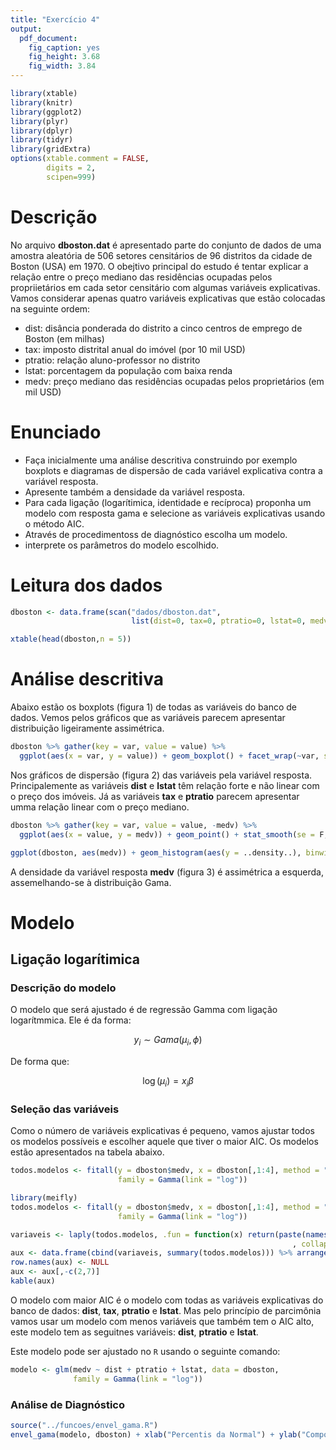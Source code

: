 ```yaml
---
title: "Exercício 4"
output:
  pdf_document:
    fig_caption: yes
    fig_height: 3.68
    fig_width: 3.84
---
```


```r
library(xtable)
library(knitr)
library(ggplot2)
library(plyr)
library(dplyr)
library(tidyr)
library(gridExtra)
options(xtable.comment = FALSE,
        digits = 2,
        scipen=999)
```

# Descrição

No arquivo __dboston.dat__ é apresentado parte do conjunto de dados de uma amostra aleatória de 506 setores censitários de 96 distritos da cidade de Boston (USA) em 1970. O obejtivo principal do estudo é tentar explicar a relação entre o preço mediano das residências ocupadas pelos propriietários em cada setor censitário com algumas variáveis explicativas. Vamos considerar apenas quatro variáveis explicativas que estão colocadas na seguinte ordem:

* dist: disância ponderada do distrito a cinco centros de emprego de Boston (em milhas)
* tax: imposto distrital anual do imóvel (por 10 mil USD)
* ptratio: relação aluno-professor no distrito
* lstat: porcentagem da população com baixa renda
* medv: preço mediano das residências ocupadas pelos proprietários (em mil USD)

# Enunciado

* Faça inicialmente uma análise descritiva construindo por exemplo boxplots e diagramas de dispersão de cada variável explicativa contra a variável resposta.
* Apresente também a densidade da variável resposta.
* Para cada ligação (logarítimica, identidade e recíproca) proponha um modelo com resposta gama e selecione as variáveis explicativas usando o método AIC.
* Através de procedimentoss de diagnóstico escolha um modelo.
* interprete os parâmetros do modelo escolhido.

# Leitura dos dados

```r
dboston <- data.frame(scan("dados/dboston.dat", 
                           list(dist=0, tax=0, ptratio=0, lstat=0, medv=0)))
```

```r
xtable(head(dboston,n = 5))
```

# Análise descritiva

Abaixo estão os boxplots (figura 1) de todas as variáveis do banco de dados. Vemos pelos gráficos que as variáveis parecem apresentar distribuição ligeiramente assimétrica.

```r
dboston %>% gather(key = var, value = value) %>%
  ggplot(aes(x = var, y = value)) + geom_boxplot() + facet_wrap(~var, scales = "free", ncol = 3) + xlab("Variável") + ylab("Valores")
```

Nos gráficos de dispersão (figura 2) das variáveis pela variável resposta. Principalemente as variáveis __dist__ e __lstat__ têm relação forte e não linear com o preço dos imóveis. Já as variáveis __tax__ e __ptratio__ parecem apresentar umma relação linear com o preço mediano.

```r
dboston %>% gather(key = var, value = value, -medv) %>%
  ggplot(aes(x = value, y = medv)) + geom_point() + stat_smooth(se = F, method = "loess") + facet_wrap(~var, scales = "free", ncol = 2) + xlab("Valor da Variável") + ylab("Preço mediano das residências")
```

```r
ggplot(dboston, aes(medv)) + geom_histogram(aes(y = ..density..), binwidth = 4) + geom_density(colour = "blue") + ylab("Densidade de Frequência") + xlab("Preço mediano")
```

A densidade da variável resposta __medv__ (figura 3) é assimétrica a esquerda, assemelhando-se à distribuição Gama.

# Modelo

## Ligação logarítimica

### Descrição do modelo

O modelo que será ajustado é de regressão Gamma com ligação logarítmmica. Ele é da forma:

$$y_i \sim Gama(\mu_i, \phi)$$

De forma que:

$$\log (\mu_i)   =   x_i\beta$$

### Seleção das variáveis

Como o número de variáveis explicativas é pequeno, vamos ajustar todos os modelos possíveis e escolher aquele que tiver o maior AIC. Os modelos estão apresentados na tabela abaixo.

```r
todos.modelos <- fitall(y = dboston$medv, x = dboston[,1:4], method = "glm",
                        family = Gamma(link = "log"))
```


```r
library(meifly)
todos.modelos <- fitall(y = dboston$medv, x = dboston[,1:4], method = "glm",
                        family = Gamma(link = "log"))
```


```r
variaveis <- laply(todos.modelos, .fun = function(x) return(paste(names(x$coefficients)
                                                               , collapse = ", ")))
aux <- data.frame(cbind(variaveis, summary(todos.modelos))) %>% arrange(AIC)
row.names(aux) <- NULL
aux <- aux[,-c(2,7)]
kable(aux)
```

O modelo com maior AIC é o modelo com todas as variáveis explicativas do banco de dados: __dist__, __tax__, __ptratio__ e __lstat__. Mas pelo princípio de parcimônia vamos usar um modelo com menos variáveis que também tem o AIC alto, este modelo tem as seguitnes variáveis: __dist__, __ptratio__ e __lstat__.

Este modelo pode ser ajustado no `R` usando o seguinte comando:

```r
modelo <- glm(medv ~ dist + ptratio + lstat, data = dboston, 
              family = Gamma(link = "log"))
```



### Análise de Diagnóstico

```r
source("../funcoes/envel_gama.R")
envel_gama(modelo, dboston) + xlab("Percentis da Normal") + ylab("Componentes do Desvio")
```







